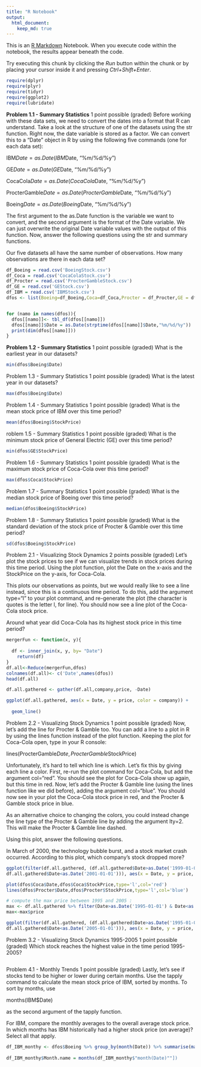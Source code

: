 ```yaml
---
title: "R Notebook"
output:
  html_document:
    keep_md: true
---
```


This is an [R Markdown](http://rmarkdown.rstudio.com) Notebook. When you execute code within the notebook, the results appear beneath the code. 

Try executing this chunk by clicking the *Run* button within the chunk or by placing your cursor inside it and pressing *Ctrl+Shift+Enter*. 
```r
require(dplyr)
require(plyr)
require(tidyr)
require(ggplot2)
require(lubridate)

```
**Problem 1.1 - Summary Statistics**
1 point possible (graded)
Before working with these data sets, we need to convert the dates into a format that R can understand. Take a look at the structure of one of the datasets using the str function. Right now, the date variable is stored as a factor. We can convert this to a "Date" object in R by using the following five commands (one for each data set):

IBM$Date = as.Date(IBM$Date, "%m/%d/%y")

GE$Date = as.Date(GE$Date, "%m/%d/%y")

CocaCola$Date = as.Date(CocaCola$Date, "%m/%d/%y")

ProcterGamble$Date = as.Date(ProcterGamble$Date, "%m/%d/%y")

Boeing$Date = as.Date(Boeing$Date, "%m/%d/%y")

The first argument to the as.Date function is the variable we want to convert, and the second argument is the format of the Date variable. We can just overwrite the original Date variable values with the output of this function. Now, answer the following questions using the str and summary functions.

Our five datasets all have the same number of observations. How many observations are there in each data set?


```r

df_Boeing = read.csv('BoeingStock.csv')
df_Coca = read.csv('CocaColaStock.csv')
df_Procter = read.csv('ProcterGambleStock.csv')
df_GE = read.csv('GEStock.csv')
df_IBM = read.csv('IBMStock.csv')
dfos <- list(Boeing=df_Boeing,Coca=df_Coca,Procter = df_Procter,GE = df_GE,IBM =df_IBM)


for (namo in names(dfos)){
  dfos[[namo]]<- tbl_df(dfos[[namo]])
  dfos[[namo]]$Date = as.Date(strptime(dfos[[namo]]$Date,"%m/%d/%y"))
  print(dim(dfos[[namo]]))
}

```

**Problem 1.2 - Summary Statistics**
1 point possible (graded)
What is the earliest year in our datasets?

```r
min(dfos$Boeing$Date)
```

Problem 1.3 - Summary Statistics
1 point possible (graded)
What is the latest year in our datasets?

```r
max(dfos$Boeing$Date)
```

Problem 1.4 - Summary Statistics
1 point possible (graded)
What is the mean stock price of IBM over this time period?
```r
mean(dfos$Boeing$StockPrice)
```
roblem 1.5 - Summary Statistics
1 point possible (graded)
What is the minimum stock price of General Electric (GE) over this time period?

```r
min(dfos$GE$StockPrice)
```

Problem 1.6 - Summary Statistics
1 point possible (graded)
What is the maximum stock price of Coca-Cola over this time period?
```r
max(dfos$Coca$StockPrice)
```
Problem 1.7 - Summary Statistics
1 point possible (graded)
What is the median stock price of Boeing over this time period?
```r
median(dfos$Boeing$StockPrice)
```
Problem 1.8 - Summary Statistics
1 point possible (graded)
What is the standard deviation of the stock price of Procter & Gamble over this time period?
```r
sd(dfos$Boeing$StockPrice)
```
Problem 2.1 - Visualizing Stock Dynamics
2 points possible (graded)
Let's plot the stock prices to see if we can visualize trends in stock prices during this time period. Using the plot function, plot the Date on the x-axis and the StockPrice on the y-axis, for Coca-Cola.

This plots our observations as points, but we would really like to see a line instead, since this is a continuous time period. To do this, add the argument type="l" to your plot command, and re-generate the plot (the character is quotes is the letter l, for line). You should now see a line plot of the Coca-Cola stock price.

Around what year did Coca-Cola has its highest stock price in this time period?
```r
mergerFun <- function(x, y){
 
  df <- inner_join(x, y, by= "Date")
    return(df)
}
df.all<-Reduce(mergerFun,dfos)
colnames(df.all)<- c('Date',names(dfos))
head(df.all)

```
```r
df.all.gathered <- gather(df.all,company,price, -Date)

ggplot(df.all.gathered, aes(x = Date, y = price, color = company)) +
  
  geom_line()
```

Problem 2.2 - Visualizing Stock Dynamics
1 point possible (graded)
Now, let's add the line for Procter & Gamble too. You can add a line to a plot in R by using the lines function instead of the plot function. Keeping the plot for Coca-Cola open, type in your R console:

lines(ProcterGamble$Date, ProcterGamble$StockPrice)

Unfortunately, it's hard to tell which line is which. Let's fix this by giving each line a color. First, re-run the plot command for Coca-Cola, but add the argument col="red". You should see the plot for Coca-Cola show up again, but this time in red. Now, let's add the Procter & Gamble line (using the lines function like we did before), adding the argument col="blue". You should now see in your plot the Coca-Cola stock price in red, and the Procter & Gamble stock price in blue.

As an alternative choice to changing the colors, you could instead change the line type of the Procter & Gamble line by adding the argument lty=2. This will make the Procter & Gamble line dashed.

Using this plot, answer the following questions.

In March of 2000, the technology bubble burst, and a stock market crash occurred. According to this plot, which company's stock dropped more?
```r
ggplot(filter(df.all.gathered, (df.all.gathered$Date>as.Date('1999-01-01')&
df.all.gathered$Date<as.Date('2001-01-01'))), aes(x = Date, y = price, color = company)) + geom_line()+ geom_vline(xintercept = as.numeric(ymd(20000301)),linetype="dotted")
```

```r
plot(dfos$Coca$Date,dfos$Coca$StockPrice,type='l',col='red')
lines(dfos$Procter$Date,dfos$Procter$StockPrice,type='l',col='blue')
```
```r
# compute the max price between 1995 and 2005 :
max <- df.all.gathered %>% filter(Date>as.Date('1995-01-01') & Date<as.Date('2005-01-01'))%>% slice(which.max(price))
max<-max$price

ggplot(filter(df.all.gathered, (df.all.gathered$Date>as.Date('1995-01-01')&
df.all.gathered$Date<as.Date('2005-01-01'))), aes(x = Date, y = price, color = company)) + geom_line()+ geom_hline(yintercept=max,linetype='dotted')
```

 Problem 3.2 - Visualizing Stock Dynamics 1995-2005
1 point possible (graded)
Which stock reaches the highest value in the time period 1995-2005?
```r


```
Problem 4.1 - Monthly Trends
1 point possible (graded)
Lastly, let's see if stocks tend to be higher or lower during certain months. Use the tapply command to calculate the mean stock price of IBM, sorted by months. To sort by months, use

months(IBM$Date)

as the second argument of the tapply function.

For IBM, compare the monthly averages to the overall average stock price. In which months has IBM historically had a higher stock price (on average)? Select all that apply.


```r
df_IBM_monthy <- dfos$Boeing %>% group_by(month(Date)) %>% summarise(max(StockPrice
                                                                          ))
df_IBM_monthy$Month.name = months(df_IBM_monthy$"month(Date)""])

```

